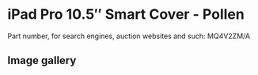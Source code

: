 
# iPad Pro 10.5″ Smart Cover - Pollen

Part number, for search engines, auction websites and such: MQ4V2ZM/A

## Image gallery

<div style={{ width: "768px" }}>
  <GalleryComponent
    images={[
      {
        original: "/everysource/MQ4V2.webp",
        thumbnail: "/everypreview/MQ4V2.webp",
      },
      {
        original: "/everysource/MQ4V2_AV1_GOLD.webp",
        thumbnail: "/everypreview/MQ4V2_AV1_GOLD.webp",
      },
      {
        original: "/everysource/MQ4V2_AV1_ROSEGOLD.webp",
        thumbnail: "/everypreview/MQ4V2_AV1_ROSEGOLD.webp",
      },
      {
        original: "/everysource/MQ4V2_AV1_SILVER.webp",
        thumbnail: "/everypreview/MQ4V2_AV1_SILVER.webp",
      },
      {
        original: "/everysource/MQ4V2_AV1_SPACE_GRAY.webp",
        thumbnail: "/everypreview/MQ4V2_AV1_SPACE_GRAY.webp",
      },
      {
        original: "/everysource/MQ4V2_AV2.webp",
        thumbnail: "/everypreview/MQ4V2_AV2.webp",
      },
      {
        original: "/everysource/MQ4V2_AV3.webp",
        thumbnail: "/everypreview/MQ4V2_AV3.webp",
      }
    ]}
  />
</div>